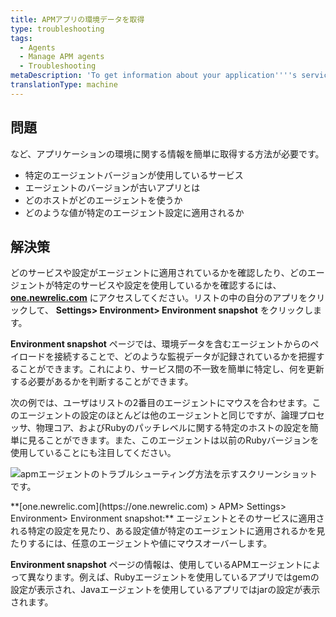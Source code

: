 ```yaml
---
title: APMアプリの環境データを取得
type: troubleshooting
tags:
  - Agents
  - Manage APM agents
  - Troubleshooting
metaDescription: 'To get information about your application''''s services, agent versions, and other settings, use APM''s Environment snapshot page.'
translationType: machine
---
```



## 問題

など、アプリケーションの環境に関する情報を簡単に取得する方法が必要です。

* 特定のエージェントバージョンが使用しているサービス
* エージェントのバージョンが古いアプリとは
* どのホストがどのエージェントを使うか
* どのような値が特定のエージェント設定に適用されるか

## 解決策

どのサービスや設定がエージェントに適用されているかを確認したり、どのエージェントが特定のサービスや設定を使用しているかを確認するには、 **[one.newrelic.com](https://one.newrelic.com)** にアクセスしてください。リストの中の自分のアプリをクリックして、 **Settings> Environment> Environment snapshot** をクリックします。

**Environment snapshot** ページでは、環境データを含むエージェントからのペイロードを接続することで、どのような監視データが記録されているかを把握することができます。これにより、サービス間の不一致を簡単に特定し、何を更新する必要があるかを判断することができます。

次の例では、ユーザはリストの2番目のエージェントにマウスを合わせます。このエージェントの設定のほとんどは他のエージェントと同じですが、論理プロセッサ、物理コア、およびRubyのパッチレベルに関する特定のホストの設定を簡単に見ることができます。また、このエージェントは以前のRubyバージョンを使用していることにも注目してください。

<img
  title="トラブルシューティング-apm-environment.png"
  alt="apmエージェントのトラブルシューティング方法を示すスクリーンショットです。"
  src={troubleshootingApmEnvironment}
/>

<figcaption>
  **[one.newrelic.com](https://one.newrelic.com) > APM> Settings> Environment> Environment snapshot:** エージェントとそのサービスに適用される特定の設定を見たり、ある設定値が特定のエージェントに適用されるかを見たりするには、任意のエージェントや値にマウスオーバーします。
</figcaption>

**Environment snapshot** ページの情報は、使用しているAPMエージェントによって異なります。例えば、Rubyエージェントを使用しているアプリではgemの設定が表示され、Javaエージェントを使用しているアプリではjarの設定が表示されます。
